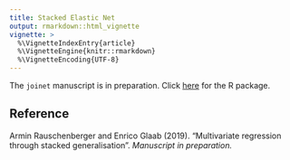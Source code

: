 ```yaml
---
title: Stacked Elastic Net
output: rmarkdown::html_vignette
vignette: >
  %\VignetteIndexEntry{article}
  %\VignetteEngine{knitr::rmarkdown}
  %\VignetteEncoding{UTF-8}
---
```


The `joinet` manuscript is in preparation. Click [here](https://CRAN.R-project.org/package=joinet) for the R package.

## Reference

Armin Rauschenberger and Enrico Glaab (2019).
"Multivariate regression through stacked generalisation".
*Manuscript in preparation.*
